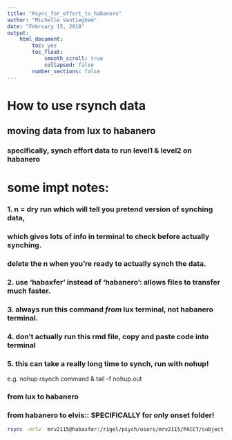 ```yaml
---
title: "Rsync_for_effort_to_habanero"
author: "Michelle Vantieghem"
date: "February 15, 2018"
output:
    html_document:
        toc: yes
        toc_float:
            smooth_scroll: true
            collapsed: false
        number_sections: false
---
```


# How to use rsynch data 
## moving data from lux to habanero 
### specifically, synch effort data to run level1 & level2 on habanero

# some impt notes:
### 1. n = dry run which will tell you pretend version of synching data,
### which gives lots of info in terminal to check before actually synching. 
### delete the n when you're ready to actually synch the data.

### 2. use 'habaxfer' instead of 'habanero': allows files to transfer much faster.

### 3. always run this command  *from* lux terminal, not habanero terminal. 

### 4. don't actually run this rmd file, copy and paste code into terminal

### 5. this can take a really long time to synch, run with nohup! 
e.g. nohup rsynch command & tail -f nohup.out 

### from lux to habanero

### from habanero to elvis:: SPECIFICALLY for only onset folder! 
```bash
rsync -nrlv  mrv2115@habaxfer:/rigel/psych/users/mrv2115/PACCT/subject_data/effort_reward/* --include="motion_assess" --exclude="anatomical" --exclude="fmap" --exclude="*nii.gz" --exclude="model" /danl/PACCT/subject_data/derivatives/effort_reward/

```